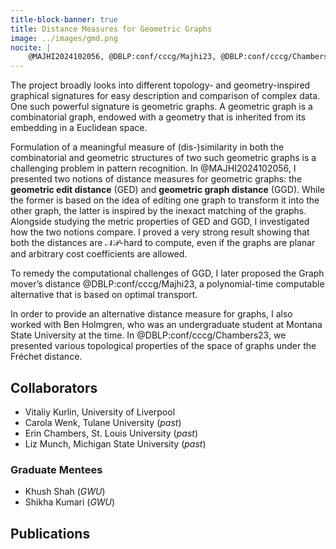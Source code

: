 ```yaml
---
title-block-banner: true
title: Distance Measures for Geometric Graphs
image: ../images/gmd.png
nocite: |
    @MAJHI2024102056, @DBLP:conf/cccg/Majhi23, @DBLP:conf/cccg/Chambers23
---
```


The project broadly looks into different topology- and geometry-inspired graphical signatures for easy description and comparison of complex data. 
One such powerful signature is geometric graphs. 
A geometric graph is a combinatorial graph, endowed with a geometry that is inherited from its embedding in a Euclidean space. 

Formulation of a meaningful measure of (dis-)similarity in both the combinatorial and geometric structures of two such geometric graphs is a challenging problem in pattern recognition. 
In @MAJHI2024102056, I presented two notions of distance measures for geometric graphs: the **geometric edit distance** (GED) and **geometric graph distance** (GGD). While the former is based on the idea of editing one graph to transform it into the other graph, the latter is inspired by the inexact matching of the graphs. 
Alongside studying the metric properties of GED and GGD, I investigated how the two notions compare.
I proved a very strong result showing that both the distances are $\mathcal{NP}$-hard to compute, even if the graphs are planar and arbitrary cost coefficients are allowed.

To remedy the computational challenges of GGD, I later proposed the Graph mover's distance @DBLP:conf/cccg/Majhi23, a polynomial-time computable alternative that is based on optimal transport.

In order to provide an alternative distance measure for graphs, I also worked with Ben Holmgren, who was an undergraduate student at Montana State University at the time.  In @DBLP:conf/cccg/Chambers23, we presented various topological properties of the space of graphs under the  Fréchet distance.

## Collaborators
- Vitaliy Kurlin, University of Liverpool
- Carola Wenk, Tulane University (*past*)
- Erin Chambers, St. Louis University (*past*)
- Liz Munch, Michigan State University (*past*)

### Graduate Mentees
- Khush Shah (*GWU*)
- Shikha Kumari (*GWU*)

## Publications
:::{#refs}
:::